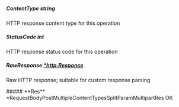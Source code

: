 
##### **ContentType** string
HTTP response content type for this operation

##### **StatusCode** int
HTTP response status code for this operation

##### **RawResponse** [*http.Response](https://pkg.go.dev/net/http#Response)
Raw HTTP response; suitable for custom response parsing

<Collapsible>
    ##### **Res** *RequestBodyPostMultipleContentTypesSplitParamMultipartRes
    OK
    <Collapsible.Break/>
    <RequestBodyPostMultipleContentTypesSplitParamMultipartRes/>
</Collapsible>

